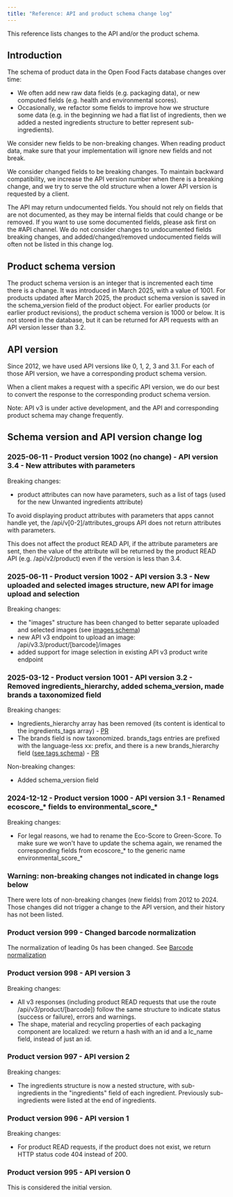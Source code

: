 ```yaml
---
title: "Reference: API and product schema change log"
---
```


This reference lists changes to the API and/or the product schema.

## Introduction

The schema of product data in the Open Food Facts database changes over time:
- We often add new raw data fields (e.g. packaging data), or new computed fields (e.g. health and environmental scores).
- Occasionally, we refactor some fields to improve how we structure some data (e.g. in the beginning we had a flat list of ingredients, then we added a nested ingredients structure to better represent sub-ingredients).

We consider new fields to be non-breaking changes. When reading product data, make sure that your implementation will ignore new fields and not break.

We consider changed fields to be breaking changes. To maintain backward compatibility, we increase the API version number when there is a breaking change, and we try to serve the old structure when a lower API version is requested by a client.

The API may return undocumented fields. You should not rely on fields that are not documented, as they may be internal fields that could change or be removed. If you want to use some documented fields, please ask first on the #API channel. We do not consider changes to undocumented fields breaking changes, and added/changed/removed undocumented fields will often not be listed in this change log.

## Product schema version

The product schema version is an integer that is incremented each time there is a change.
It was introduced in March 2025, with a value of 1001.
For products updated after March 2025, the product schema version is saved in the schema_version field of the product object.
For earlier products (or earlier product revisions), the product schema version is 1000 or below. It is not stored in the database, but it can be returned for API requests with an API version lesser than 3.2.

## API version

Since 2012, we have used API versions like 0, 1, 2, 3 and 3.1.
For each of those API version, we have a corresponding product schema version.

When a client makes a request with a specific API version, we do our best to convert the response to the corresponding product schema version.

Note: API v3 is under active development, and the API and corresponding product schema may change frequently.

## Schema version and API version change log

### 2025-06-11 - Product version 1002 (no change) - API version 3.4 - New attributes with parameters

Breaking changes:
- product attributes can now have parameters, such as a list of tags (used for the new Unwanted ingredients attribute)

To avoid displaying product attributes with parameters that apps cannot handle yet, the /api/v[0-2]/attributes_groups API
does not return attributes with parameters.

This does not affect the product READ API, if the attribute parameters are sent, then the value of the attribute will be returned
by the product READ API (e.g. /api/v2/product) even if the version is less than 3.4.

### 2025-06-11 - Product version 1002 - API version 3.3 - New uploaded and selected images structure, new API for image upload and selection

Breaking changes:
- the "images" structure has been changed to better separate uploaded and selected images (see [images schema](../api/ref/schemas/product_images_v3.yaml))
- new API v3 endpoint to upload an image: /api/v3.3/product/[barcode]/images
- added support for image selection in existing API v3 product write endpoint

### 2025-03-12 - Product version 1001 - API version 3.2 - Removed ingredients_hierarchy, added schema_version, made brands a taxonomized field

Breaking changes:
- Ingredients_hierarchy array has been removed (its content is identical to the ingredients_tags array) - [PR](https://github.com/openfoodfacts/openfoodfacts-server/pull/11615)
- The brands field is now taxonomized. brands_tags entries are prefixed with the language-less xx: prefix, and there is a new brands_hierarchy field ([see tags schema](../api/ref/schemas/product_tags.yaml)) - [PR](https://github.com/openfoodfacts/openfoodfacts-server/pull/11606)

Non-breaking changes:
- Added schema_version field

### 2024-12-12 - Product version 1000 - API version 3.1 - Renamed ecoscore_* fields to environmental_score_*

Breaking changes:
- For legal reasons, we had to rename the Eco-Score to Green-Score. To make sure we won't have to update the schema again, we renamed the corresponding fields from ecoscore_* to the generic name environmental_score_*

### Warning: non-breaking changes not indicated in change logs below

There were lots of non-breaking changes (new fields) from 2012 to 2024. Those changes did not trigger a change to the API version, and their history has not been listed.

### Product version 999 - Changed barcode normalization

The normalization of leading 0s has been changed. See [Barcode normalization](./ref-barcode-normalization.md)

### Product version 998 - API version 3

Breaking changes:
- All v3 responses (including product READ requests that use the route /api/v3/product/[barcode]) follow the same structure to indicate status (success or failure), errors and warnings.
- The shape, material and recycling properties of each packaging component are localized: we return a hash with an id and a lc_name field, instead of just an id.

### Product version 997 - API version 2

Breaking changes:
- The ingredients structure is now a nested structure, with sub-ingredients in the "ingredients" field of each ingredient. Previously sub-ingredients were listed at the end of ingredients.

### Product version 996 - API version 1

Breaking changes:
- For product READ requests, if the product does not exist, we return HTTP status code 404 instead of 200.

### Product version 995 - API version 0

This is considered the initial version.
